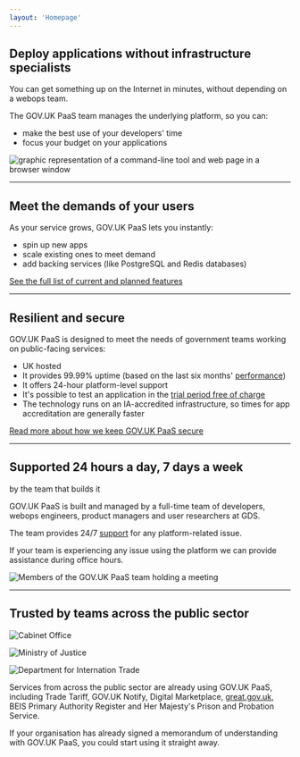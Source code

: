 ```yaml
---
layout: 'Homepage'
---
```



<GridRow>

<GridColumn width='one-half'>

## Deploy applications without infrastructure specialists

You can get something up on the Internet in minutes, without depending on a webops team.

The GOV.UK PaaS team manages the underlying platform, so you can:

-   make the best use of your developers' time
-   focus your budget on your applications

</GridColumn>
<GridColumn width='one-half'>

![graphic representation of a command-line tool and web page in a browser window](/assets/images/product/1-o.svg)

</GridColumn>

<GridColumn>
  <hr className="govuk-section-break govuk-section-break--l govuk-section-break--visible" />
</GridColumn>

<GridColumn width='two-thirds'>

## Meet the demands of your users

As your service grows, GOV.UK PaaS lets you instantly:

- spin up new apps
- scale existing ones to meet demand
- add backing services (like PostgreSQL and Redis databases)

[See the full list of current and planned features](/features)

</GridColumn>

<GridColumn>
  <hr className="govuk-section-break govuk-section-break--l govuk-section-break--visible" />
</GridColumn>

<GridColumn width='two-thirds'>

## Resilient and secure

GOV.UK PaaS is designed to meet the needs of government teams working on public-facing services:

-   UK hosted
-   It provides 99.99% uptime (based on the last six months' [performance](https://status.cloud.service.gov.uk/))
-   It offers 24-hour platform-level support
-   It's possible to test an application in the [trial period free of charge](/pricing)
-   The technology runs on an IA-accredited infrastructure, so times for app accreditation are generally faster

[Read more about how we keep GOV.UK PaaS secure](/security)

</GridColumn>

<GridColumn>
  <hr className="govuk-section-break govuk-section-break--l govuk-section-break--visible" />
</GridColumn>

<GridColumn width='one-half'>

## Supported 24 hours a day, 7 days a week 

by the team that builds it

GOV.UK PaaS is built and managed by a full-time team of developers, webops engineers, product managers and user researchers at GDS.

The team provides 24/7 [support](/support) for any platform-related issue.

If your team is experiencing any issue using the platform we can provide assistance during office hours.

</GridColumn>

<GridColumn width='one-half'>

<img src="/assets/images/PaaS-team.jpg" loading="lazy" alt="Members of the GOV.UK PaaS team holding a meeting" />

</GridColumn>

<GridColumn>
  <hr className="govuk-section-break govuk-section-break--l govuk-section-break--visible" />
</GridColumn>

<GridColumn width='two-thirds'>

## Trusted by teams across the public sector

<GridRow>
<GridColumn width='one-third'>

![Cabinet Office](/assets/images/logos/co.png)

</GridColumn>
<GridColumn width='one-third'>

![Ministry of Justice](/assets/images/logos/moj.png)

</GridColumn>
<GridColumn width='one-third'>

![Department for Internation Trade](/assets/images/logos/dit.png)

</GridColumn>
</GridRow>

Services from across the public sector are already using GOV.UK PaaS, including Trade Tariff, GOV.UK Notify, Digital Marketplace, [great.gov.uk](https://great.gov.uk), BEIS Primary Authority Register and Her Majesty's Prison and Probation Service.

If your organisation has already signed a memorandum of understanding with GOV.UK PaaS, you could start using it straight away.

</GridColumn>
</GridRow>
